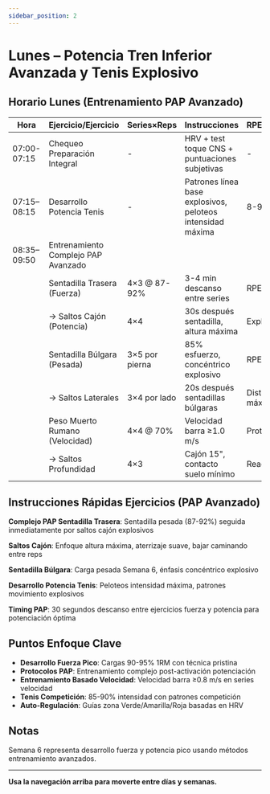```yaml
---
sidebar_position: 2
---
```



<WorkoutNav weekNumber={6} />

# Lunes – Potencia Tren Inferior Avanzada y Tenis Explosivo

## Horario Lunes (Entrenamiento PAP Avanzado)

| Hora | Ejercicio/Ejercicio | Series×Reps | Instrucciones | RPE/Velocidad |
|------|---------------|-----------|--------------|-------------|
| 07:00-07:15 | Chequeo Preparación Integral | - | HRV + test toque CNS + puntuaciones subjetivas | - |
| 07:15–08:15 | Desarrollo Potencia Tenis | - | Patrones línea base explosivos, peloteos intensidad máxima | 8-9/10 |
| 08:35–09:50 | Entrenamiento Complejo PAP Avanzado | | | |
| | Sentadilla Trasera (Fuerza) | 4×3 @ 87-92% | 3-4 min descanso entre series | RPE 9/10 |
| | → Saltos Cajón (Potencia) | 4×4 | 30s después sentadilla, altura máxima | Explosivo |
| | Sentadilla Búlgara (Pesada) | 3×5 por pierna | 85% esfuerzo, concéntrico explosivo | RPE 8/10 |
| | → Saltos Laterales | 3×4 por lado | 20s después sentadillas búlgaras | Distancia máxima |
| | Peso Muerto Rumano (Velocidad) | 4×4 @ 70% | Velocidad barra ≥1.0 m/s | Protocolo VBT |
| | → Saltos Profundidad | 4×3 | Cajón 15", contacto suelo mínimo | Reactivo |

## Instrucciones Rápidas Ejercicios (PAP Avanzado)

**Complejo PAP Sentadilla Trasera**: Sentadilla pesada (87-92%) seguida inmediatamente por saltos cajón explosivos

**Saltos Cajón**: Enfoque altura máxima, aterrizaje suave, bajar caminando entre reps

**Sentadilla Búlgara**: Carga pesada Semana 6, énfasis concéntrico explosivo

**Desarrollo Potencia Tenis**: Peloteos intensidad máxima, patrones movimiento explosivos

**Timing PAP**: 30 segundos descanso entre ejercicios fuerza y potencia para potenciación óptima

## Puntos Enfoque Clave

- **Desarrollo Fuerza Pico**: Cargas 90-95% 1RM con técnica pristina
- **Protocolos PAP**: Entrenamiento complejo post-activación potenciación
- **Entrenamiento Basado Velocidad**: Velocidad barra ≥0.8 m/s en series velocidad
- **Tenis Competición**: 85-90% intensidad con patrones competición
- **Auto-Regulación**: Guías zona Verde/Amarilla/Roja basadas en HRV

## Notas

Semana 6 representa desarrollo fuerza y potencia pico usando métodos entrenamiento avanzados.

---

**Usa la navegación arriba para moverte entre días y semanas.**